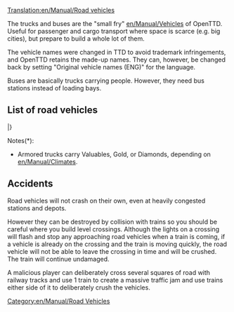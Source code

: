 [[Translation:en/Manual/Road vehicles]]
{{ru/Перевод|en/Manual/Road vehicles|0}}
{{ru/Manual/Оглавление}}

The trucks and buses are the "small fry" [[en/Manual/Vehicles]] of OpenTTD. Useful for passenger and cargo transport where space is scarce (e.g. big cities), but prepare to build a whole lot of them.

The vehicle names were changed in TTD to avoid trademark infringements, and OpenTTD retains the made-up names. They can, however, be changed back by setting "Original vehicle names (ENG)" for the language.

Buses are basically trucks carrying people. However, they need bus stations instead of loading bays.

==List of road vehicles==
{{en/Manual/VehicleTable/Start}}
{{en/Manual/VehicleTable/Header|Passengers and Mail}}
{{en/Manual/VehicleTable/Row|
*[[en/Manual/Base Set/Road Vehicles/Buses]]
*[[en/Manual/Base Set/Road Vehicles/Mail Trucks]]
|
*[[en/Manual/Base Set/Road Vehicles/Buses]]
*[[en/Manual/Base Set/Road Vehicles/Mail Trucks]]
|
*[[en/Manual/Base Set/Road Vehicles/Buses]]
*[[en/Manual/Base Set/Road Vehicles/Mail Trucks]]
|
*[[en/Manual/Base Set/Road Vehicles/Buses]]
*[[en/Manual/Base Set/Road Vehicles/Mail Trucks]]
}}
{{en/Manual/VehicleTable/Header|Common cargo}}
{{en/Manual/VehicleTable/Row|
*[[en/Manual/Base Set/Road Vehicles/Oil Tankers]]
*[[en/Manual/Base Set/Road Vehicles/Goods Trucks]]
*[[en/Manual/Base Set/Road Vehicles/Grain Trucks]]
*[[en/Manual/Base Set/Road Vehicles/Livestock Vans]]
*[[en/Manual/Base Set/Road Vehicles/Wood Trucks]]
|
*[[en/Manual/Base Set/Road Vehicles/Oil Tankers]]
*[[en/Manual/Base Set/Road Vehicles/Goods Trucks]]
*[[en/Manual/Base Set/Road Vehicles/Grain Trucks]]
*[[en/Manual/Base Set/Road Vehicles/Livestock Vans]]
*[[en/Manual/Base Set/Road Vehicles/Wood Trucks]]
|
*[[en/Manual/Base Set/Road Vehicles/Oil Tankers]]
*[[en/Manual/Base Set/Road Vehicles/Goods Trucks]]
*[[en/Manual/Base Set/Road Vehicles/Grain Trucks]]
* -
*[[en/Manual/Base Set/Road Vehicles/Wood Trucks]]
|
*[[en/Manual/Base Set/Road Vehicles/Cola Trucks]]
*[[en/Manual/Base Set/Road Vehicles/Sweet Trucks]]
*[[en/Manual/Base Set/Road Vehicles/Toy Vans]]
*[[en/Manual/Base Set/Road Vehicles/Battery Trucks]]
*[[en/Manual/Base Set/Road Vehicles/Candyfloss Trucks]]
}}
{{en/Manual/VehicleTable/Header|Similar cargo}}
{{en/Manual/VehicleTable/Row|
*[[en/Manual/Base Set/Road Vehicles/Armoured Trucks]]*
*[[en/Manual/Base Set/Road Vehicles/Coal Trucks]]
*[[en/Manual/Base Set/Road Vehicles/Iron Ore Trucks]]
*[[en/Manual/Base Set/Road Vehicles/Steel Trucks]]
* -
|
*[[en/Manual/Base Set/Road Vehicles/Armoured Trucks]]*
*[[en/Manual/Base Set/Road Vehicles/Coal Trucks]]
* -
*[[en/Manual/Base Set/Road Vehicles/Paper Trucks]]
*[[en/Manual/Base Set/Road Vehicles/Food Vans]]
|
*[[en/Manual/Base Set/Road Vehicles/Armoured Trucks]]*
* -
*[[en/Manual/Base Set/Road Vehicles/Copper Ore Trucks]]
* -
*[[en/Manual/Base Set/Road Vehicles/Food Vans]]
|
* -
*[[en/Manual/Base Set/Road Vehicles/Sugar Trucks]]
* -
* -
* -
}}
{{en/Manual/VehicleTable/Header|Other cargo}}
{{en/Manual/VehicleTable/Row|
|
|
*[[en/Manual/Base Set/Road Vehicles/Water Tankers]]
*[[en/Manual/Base Set/Road Vehicles/Fruit Trucks]]
*[[en/Manual/Base Set/Road Vehicles/Rubber Trucks]]
|
*[[en/Manual/Base Set/Road Vehicles/Bubble Trucks]]
*[[en/Manual/Base Set/Road Vehicles/Fizzy Drink Trucks]]
*[[en/Manual/Base Set/Road Vehicles/Plastic Trucks]]
*[[en/Manual/Base Set/Road Vehicles/Toffee Trucks]]
}}
|}

Notes(*):
*Armored trucks carry Valuables, Gold, or Diamonds, depending on [[en/Manual/Climates]].

==Accidents==
Road vehicles will not crash on their own, even at heavily congested stations and depots.  

However they can be destroyed by collision with trains so you should be careful where you build level crossings.  Although the lights on a crossing will flash and stop any approaching road vehicles when a train is coming, if a vehicle is already on the crossing and the train is moving quickly, the road vehicle will not be able to leave the crossing in time and will be crushed.  The train will continue undamaged.

A malicious player can deliberately cross several squares of road with railway tracks and use 1 train to create a massive traffic jam and use trains either side of it to deliberately crush the vehicles.

[[Category:en/Manual/Road Vehicles]]